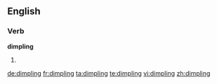 ==English==

===Verb===
'''dimpling'''

# {{present participle of|dimple}}

[[de:dimpling]]
[[fr:dimpling]]
[[ta:dimpling]]
[[te:dimpling]]
[[vi:dimpling]]
[[zh:dimpling]]